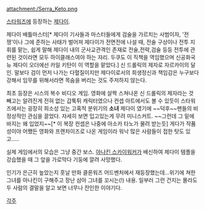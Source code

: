 attachment:/Serra_Keto.png


[[스타워즈]]에 등장하는 [[제다이]].

제다이 배틀마스터[* 제다이 기사들과 마스터들에게 검술을 가르치는 사범이자, '전쟁'이나 그에 준하는 사태가 벌어져 제다이가 전면전에 나설 때, 전술 구상이나 전투 지휘를 맡는, 쉽게 말해 제다이 내의 군사교관격인 존재로 전술,전략,검술 등등 전투에 관련된 것이라면 모두 하이클래스여야 하는 자리. 두쿠도 이 직책을 역임했으며 신공화국 뉴 제다이 오더에선 카일 키탄이 이 역할을 맡았다.] 신 드롤릭의 제자로 자르카이의 달인. 말보다 검이 먼저 나가는 다혈질이지만 제다이로서의 희생정신과 책임감은 누구보다 강해서 임무를 위해서라면 목숨을 버리는 것도 주저하지 않는다.     

최초 등장은 시스의 복수 비디오 게임. 영화에 살짝 스쳐나온 신 드롤릭의 제자라는 것 빼고는 알려진게 전혀 없는 갑툭튀 캐릭터였으나 컨셉 아트에서도 볼 수 있듯이 스타워즈에서는 굉장히 희소성 있는 고혹적 분위기의 '''소녀''' 제다이 였기에 ~~덕후~~팬들의 비정상적인 관심을 끌었다. 자세히 보면 입고있는게 무려 미니스커트. ~~그런데 그 밑에 바지는 왜 입었지~~[* 이 복장 컨셉은 나중에 아소카 타노가 물려 받는듯] 게다가 작품성이야 어쨌든 영화와 프랜차이즈로 나온 게임이라 워낙 많은 사람들이 접한 탓도 있고..... 

실제 게임에서의 모습은 그냥 중간 보스. [[아나킨 스카이워커]]가 배신하여 제다이 템플을 강습했을 때 그 앞을 가로막다 기둥에 깔려 사망했다. 

인기가 은근히 높았는지 훗날 만화 클론워즈 어드벤처에서 재등장했는데...위기에 쳐한 그녀를 아나킨이 구해주고 장난 삼아 그녀를 꼬시는(!) 내용. 일부러 그런 건지는 몰라도 두 사람의 결말을 알고 보면 너무나 잔인한 이야기다.


[[각주]]

